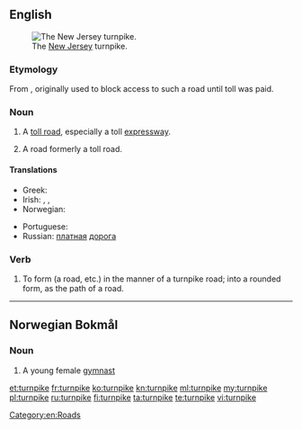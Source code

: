 ==English==
[[File:NewJerseyTurnpikeAerial.JPG|thumb|right|The [[New Jersey]] turnpike.]]

===Etymology===
From {{etyl|enm|en}} {{term|turnpyke||spiked barrier across a road|lang=enm}}, originally used to block access to such a road until toll was paid.

===Noun===
{{en-noun}}

# {{context|US}} A [[toll road]], especially a toll [[expressway]].
# A road formerly a toll road.

====Translations====
{{trans-top|toll road, especially a toll expressway}}
* Greek: {{t+|el|διόδια|n-p|tr=diódia}}
* Irish: {{t-|ga|bóthar dola|m}}, {{t-|ga|bóthar paidhce|m}}, {{t-|ga|paidhc|f}}
* Norwegian: {{t-|no|bomvei|m}}
{{trans-mid}}
* Portuguese: {{t+|pt|rodovia|f}}
* Russian: [[платный|платная]] [[дорога]] {{f}}
{{trans-bottom}}

===Verb===
{{en-verb|turnpik|ed}}

# To form (a road, etc.) in the manner of a turnpike road; into a rounded form, as the path of a road.
#: {{rfquotek|Knowles}}

[[Category:en:Roads]]

----

==Norwegian Bokmål==

===Noun===
{{nb-noun-c|turnpik}}

# A young female [[gymnast]]

[[et:turnpike]]
[[fr:turnpike]]
[[ko:turnpike]]
[[kn:turnpike]]
[[ml:turnpike]]
[[my:turnpike]]
[[pl:turnpike]]
[[ru:turnpike]]
[[fi:turnpike]]
[[ta:turnpike]]
[[te:turnpike]]
[[vi:turnpike]]